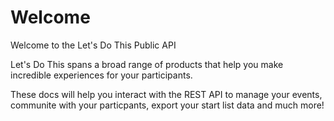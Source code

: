 # Welcome

Welcome to the Let's Do This Public API

Let's Do This spans a broad range of products that help you make incredible experiences for your participants.

These docs will help you interact with the REST API to manage your events, communite with your particpants, export your start list data and much more!
